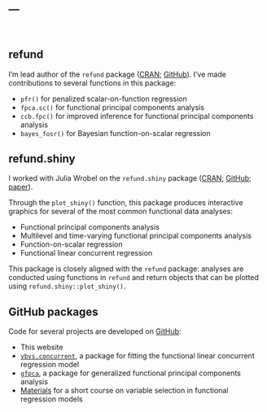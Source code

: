 ---
---

<link rel="stylesheet" href="styles.css" type="text/css" />

<br>

## refund

I'm lead author of the `refund` package ([CRAN](https://cran.r-project.org/web/packages/refund/index.html); [GitHub](https://github.com/refunders/refund)). I've made contributions to several functions in this package:

* `pfr()` for penalized scalar-on-function regression
* `fpca.sc()` for functional principal components analysis
* `ccb.fpc()` for improved inference for functional principal components analysis
* `bayes_fosr()` for Bayesian function-on-scalar regression

## refund.shiny

I worked with Julia Wrobel on the `refund.shiny` package ([CRAN](https://cran.r-project.org/web/packages/refund.shiny/index.html); [GitHub](https://github.com/refunders/refund.shiny); [paper](http://onlinelibrary.wiley.com/doi/10.1002/sta4.109/abstract)). 

Through the `plot_shiny()` function, this package produces interactive graphics for several of the most common functional data analyses:

* Functional principal components analysis
* Multilevel and time-varying functional principal components analysis
* Function-on-scalar regression
* Functional linear concurrent regression

This package is closely aligned with the `refund` package: analyses are conducted using functions in `refund` and return objects that can be plotted using `refund.shiny::plot_shiny()`.

## GitHub packages

Code for several projects are developed on [GitHub](https://github.com/jeff-goldsmith):

* This website
* [`vbvs.concurrent`](https://github.com/jeff-goldsmith/vbvs.concurrent), a package for fitting the functional linear concurrent regression model
* [`gfpca`](https://github.com/jeff-goldsmith/gfpca), a package for generalized functional principal components analysis
* [Materials](https://github.com/jeff-goldsmith/gfpca) for a short course on variable selection in functional regression models